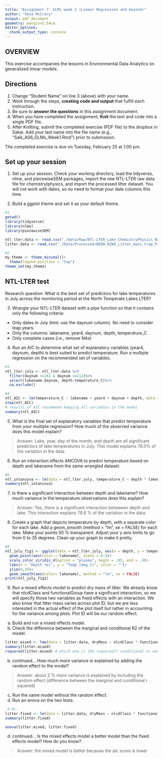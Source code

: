 ```yaml
---
title: "Assignment 7: GLMs week 2 (Linear Regression and beyond)"
author: "Sena McCrory"
output: pdf_document
geometry: margin=2.54cm
editor_options: 
  chunk_output_type: console
---
```


## OVERVIEW

This exercise accompanies the lessons in Environmental Data Analytics on generalized linear models. 

## Directions
1. Change "Student Name" on line 3 (above) with your name.
3. Work through the steps, **creating code and output** that fulfill each instruction.
4. Be sure to **answer the questions** in this assignment document.
6. When you have completed the assignment, **Knit** the text and code into a single PDF file.
8. After Knitting, submit the completed exercise (PDF file) to the dropbox in Sakai. Add your last name into the file name (e.g., "Salk_A06_GLMs_Week1.Rmd") prior to submission.

The completed exercise is due on Tuesday, February 25 at 1:00 pm.

## Set up your session 
1. Set up your session. Check your working directory, load the tidyverse, nlme, and piecewiseSEM packages, import the *raw* NTL-LTER raw data file for chemistry/physics, and import the processed litter dataset. You will not work with dates, so no need to format your date columns this time.

2. Build a ggplot theme and set it as your default theme.

```r
#1
getwd()
library(tidyverse)
library(nlme)
library(piecewiseSEM)

ntl_lter.data <- read.csv("./Data/Raw/NTL-LTER_Lake_ChemistryPhysics_Raw.csv")
litter.data <- read.csv("./Data/Processed/NEON_NIWO_Litter_mass_trap_Processed.csv")

#2
my.theme <- theme_minimal()+
  theme(legend.position = "top")
theme_set(my.theme)

```


## NTL-LTER test
Research question: What is the best set of predictors for lake temperatures in July across the monitoring period at the North Temperate Lakes LTER? 

3. Wrangle your NTL-LTER dataset with a pipe function so that it contains only the following criteria: 

* Only dates in July (hint: use the daynum column). No need to consider leap years.
* Only the columns: lakename, year4, daynum, depth, temperature_C
* Only complete cases (i.e., remove NAs)

4. Run an AIC to determine what set of explanatory variables (year4, daynum, depth) is best suited to predict temperature. Run a multiple regression on the recommended set of variables. 

```r
#3
ntl_lter.july <- ntl_lter.data %>%
  filter(daynum >=182 & daynum <=212)%>%
  select(lakename:daynum, depth:temperature_C)%>%
  na.exclude()

#4
ntl_AIC <- lm(temperature_C ~ lakename + year4 + daynum + depth, data = ntl_lter.july)
step(ntl_AIC)
# results of AIC recommend keeping all variables in the model
summary(ntl_AIC)

```

5. What is the final set of explanatory variables that predict temperature from your multiple regression? How much of the observed variance does this model explain?

> Answer: Lake, year, day of the month, and depth are all significant predictors of lake temperatures in July. This model explains 78.0% of the variation in the data. 

6. Run an interaction effects ANCOVA to predict temperature based on depth and lakename from the same wrangled dataset.

```r
#6
ntl_intancova <- lm(data = ntl_lter.july, temperature_C ~ depth * lakename)
summary(ntl_intancova)

```

7. Is there a significant interaction between depth and lakename? How much variance in the temperature observations does this explain?

> Answer: Yes, there is a significant interaction betweeen depth and lake. This interaction explains 78.6 % of the variation in the data. 

8. Create a graph that depicts temperature by depth, with a separate color for each lake. Add a geom_smooth (method = "lm", se = FALSE) for each lake. Make your points 50 % transparent. Adjust your y axis limits to go from 0 to 35 degrees. Clean up your graph to make it pretty. 

```r
#8
ntl_july_fig1 <- ggplot(data = ntl_lter.july, aes(x = depth, y = temperature_C))+
  geom_point(aes(color = lakename), alpha = 0.5)+
  scale_color_viridis_d(option = "plasma", begin = .05, end = .9)+
  labs(x = "Depth (m)", y = "Temp (deg C)", color = "")+
  ylim(0,35)+
  geom_smooth(aes(color= lakename), method = "lm", se = FALSE)
print(ntl_july_fig1)
```

9. Run a mixed effects model to predict dry mass of litter. We already know that nlcdClass and functionalGroup have a significant interaction, so we will specify those two variables as fixed effects with an interaction. We also know that litter mass varies across plot ID, but we are less interested in the actual effect of the plot itself but rather in accounting for the variance among plots. Plot ID will be our random effect.

a. Build and run a mixed effects model.
b. Check the difference between the marginal and conditional R2 of the model. 

```r
litter.mixed <- lme(data = litter.data, dryMass ~ nlcdClass * functionalGroup, random = ~1|plotID )
summary(litter.mixed)
rsquared(litter.mixed) # which one is the rsquared?? conditional or marginal??
```

b. continued... How much more variance is explained by adding the random effect to the model? 

> Answer: about 2 % more variance is explained by including the random effect
(difference between the marginal and conditional r squared)

c. Run the same model without the random effect.
d. Run an anova on the two tests. 
```r
 # 9c.
litter.fixed <- lm(data = litter.data, dryMass ~ nlcdClass * functionalGroup)
summary(litter.fixed)

anova(litter.mixed, litter.fixed)

```

d. continued... Is the mixed effects model a better model than the fixed effects model? How do you know?

> Answer: the mixed model is better because the aic score is lower
